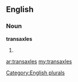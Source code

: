 ==English==

===Noun===
'''transaxles'''

# {{plural of|[[transaxle]]}}

[[Category:English plurals]]

[[ar:transaxles]]
[[my:transaxles]]